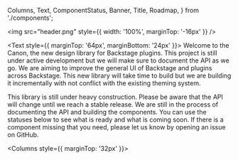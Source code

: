   Columns,
  Text,
  ComponentStatus,
  Banner,
  Title,
  Roadmap,
} from './components';

<Unstyled>

<img src="header.png" style={{ width: '100%', marginTop: '-16px' }} />

<Text style={{ marginTop: '64px', marginBottom: '24px' }}>
  Welcome to the Canon, the new design library for Backstage plugins. This
  project is still under active development but we will make sure to document
  the API as we go. We are aiming to improve the general UI of Backstage and
  plugins across Backstage. This new library will take time to build but we are
  building it incrementally with not conflict with the existing theming system.
</Text>

<Banner variant="warning">
  This library is still under heavy construction. Please be aware that the API
  will change until we reach a stable release.
</Banner>

<Title style={{ marginTop: '48px' }} type="h2">
  Component Status
</Title>
<Text>
  We are still in the process of documenting the API and building the
  components. You can use the statuses below to see what is ready and what is
  coming soon. If there is a component missing that you need, please let us know
  by opening an issue on GitHub.
</Text>

<Columns style={{ marginTop: '32px' }}>
  <ComponentStatus
    name="Box"
    status="alpha"
    link="/?path=/docs/components-box--docs"
  />
  <ComponentStatus
    name="Button"
    status="inProgress"
    link="/?path=/docs/components-button--docs"
  />
  <ComponentStatus name="Checkbox" status="notStarted" />
  <ComponentStatus
    name="Container"
    status="inProgress"
    link="/?path=/docs/components-container--docs"
  />
  <ComponentStatus
    name="Grid"
    status="alpha"
    link="/?path=/story/components-grid--docs"
  />
  <ComponentStatus name="Header" status="notStarted" />
  <ComponentStatus
    name="Icon"
    status="alpha"
    link="/?path=/docs/components-icon--docs"
  />
  <ComponentStatus
    name="Inline"
    status="alpha"
    link="/?path=/story/components-inline--default"
  />
  <ComponentStatus name="Input" status="notStarted" />
  <ComponentStatus name="Radio" status="notStarted" />
  <ComponentStatus name="Select" status="notStarted" />
  <ComponentStatus
    name="Stack"
    status="alpha"
    link="/?path=/docs/components-stack--default"
  />
  <ComponentStatus name="Switch" status="notStarted" />
  <ComponentStatus name="Tabs" status="notStarted" />
  <ComponentStatus name="Tooltip" status="notStarted" />
</Columns>

<Title style={{ marginTop: '48px' }} type="h2">
  Roadmap
</Title>

<Roadmap list={list} />

</Unstyled>
